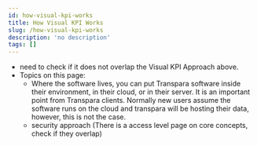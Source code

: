 ```yaml
---
id: how-visual-kpi-works
title: How Visual KPI Works
slug: /how-visual-kpi-works
description: 'no description'
tags: []
---
```


- need to check if it does not overlap the Visual KPI Approach above.
- Topics on this page:
  - Where the software lives, you can put Transpara software inside their environment, in their cloud, or in their server. It is an important point from Transpara clients. Normally new users assume the software runs on the cloud and transpara will be hosting their data, however, this is not the case.
  - security approach (There is a access level page on core concepts, check if they overlap)
